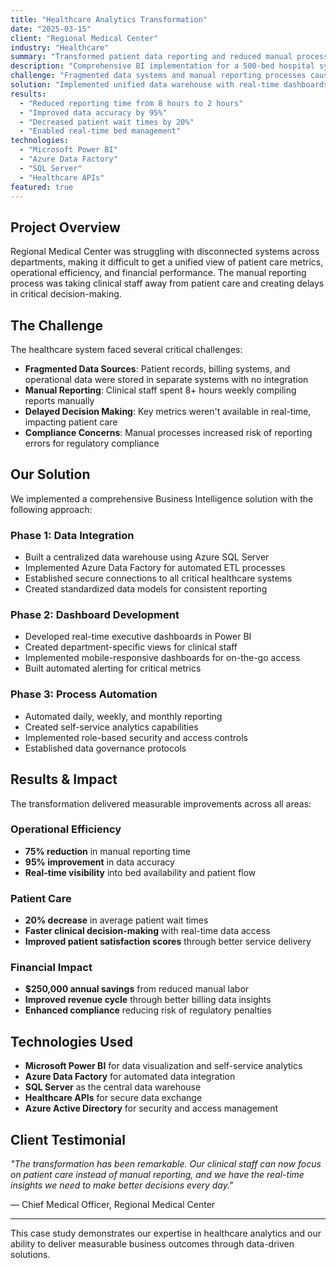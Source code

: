 ```yaml
---
title: "Healthcare Analytics Transformation"
date: "2025-03-15"
client: "Regional Medical Center"
industry: "Healthcare"
summary: "Transformed patient data reporting and reduced manual processes by 75%."
description: "Comprehensive BI implementation for a 500-bed hospital system."
challenge: "Fragmented data systems and manual reporting processes causing delays in patient care decisions."
solution: "Implemented unified data warehouse with real-time dashboards and automated reporting."
results: 
  - "Reduced reporting time from 8 hours to 2 hours"
  - "Improved data accuracy by 95%"
  - "Decreased patient wait times by 20%"
  - "Enabled real-time bed management"
technologies: 
  - "Microsoft Power BI"
  - "Azure Data Factory"
  - "SQL Server"
  - "Healthcare APIs"
featured: true
---
```


## Project Overview

Regional Medical Center was struggling with disconnected systems across departments, making it difficult to get a unified view of patient care metrics, operational efficiency, and financial performance. The manual reporting process was taking clinical staff away from patient care and creating delays in critical decision-making.

## The Challenge

The healthcare system faced several critical challenges:

- **Fragmented Data Sources**: Patient records, billing systems, and operational data were stored in separate systems with no integration
- **Manual Reporting**: Clinical staff spent 8+ hours weekly compiling reports manually
- **Delayed Decision Making**: Key metrics weren't available in real-time, impacting patient care
- **Compliance Concerns**: Manual processes increased risk of reporting errors for regulatory compliance

## Our Solution

We implemented a comprehensive Business Intelligence solution with the following approach:

### Phase 1: Data Integration
- Built a centralized data warehouse using Azure SQL Server
- Implemented Azure Data Factory for automated ETL processes
- Established secure connections to all critical healthcare systems
- Created standardized data models for consistent reporting

### Phase 2: Dashboard Development
- Developed real-time executive dashboards in Power BI
- Created department-specific views for clinical staff
- Implemented mobile-responsive dashboards for on-the-go access
- Built automated alerting for critical metrics

### Phase 3: Process Automation
- Automated daily, weekly, and monthly reporting
- Created self-service analytics capabilities
- Implemented role-based security and access controls
- Established data governance protocols

## Results & Impact

The transformation delivered measurable improvements across all areas:

### Operational Efficiency
- **75% reduction** in manual reporting time
- **95% improvement** in data accuracy
- **Real-time visibility** into bed availability and patient flow

### Patient Care
- **20% decrease** in average patient wait times
- **Faster clinical decision-making** with real-time data access
- **Improved patient satisfaction scores** through better service delivery

### Financial Impact
- **$250,000 annual savings** from reduced manual labor
- **Improved revenue cycle** through better billing data insights
- **Enhanced compliance** reducing risk of regulatory penalties

## Technologies Used

- **Microsoft Power BI** for data visualization and self-service analytics
- **Azure Data Factory** for automated data integration
- **SQL Server** as the central data warehouse
- **Healthcare APIs** for secure data exchange
- **Azure Active Directory** for security and access management

## Client Testimonial

*"The transformation has been remarkable. Our clinical staff can now focus on patient care instead of manual reporting, and we have the real-time insights we need to make better decisions every day."*

— Chief Medical Officer, Regional Medical Center

---

This case study demonstrates our expertise in healthcare analytics and our ability to deliver measurable business outcomes through data-driven solutions.
